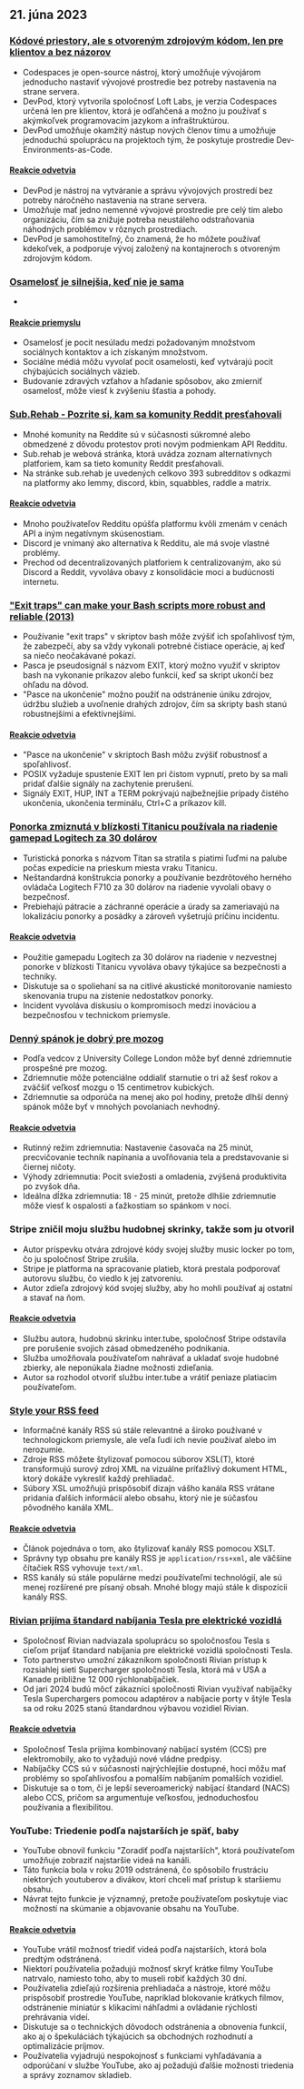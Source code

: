 

<CallToAction />

<Steps>

## 21. júna 2023

### [Kódové priestory, ale s otvoreným zdrojovým kódom, len pre klientov a bez názorov](https://devpod.sh/)

- Codespaces je open-source nástroj, ktorý umožňuje vývojárom jednoducho nastaviť vývojové prostredie bez potreby nastavenia na strane servera.
- DevPod, ktorý vytvorila spoločnosť Loft Labs, je verzia Codespaces určená len pre klientov, ktorá je odľahčená a možno ju používať s akýmkoľvek programovacím jazykom a infraštruktúrou.
- DevPod umožňuje okamžitý nástup nových členov tímu a umožňuje jednoduchú spoluprácu na projektoch tým, že poskytuje prostredie Dev-Environments-as-Code.

#### [Reakcie odvetvia](http://news.ycombinator.com/item?id=36407477)

- DevPod je nástroj na vytváranie a správu vývojových prostredí bez potreby náročného nastavenia na strane servera.
- Umožňuje mať jedno nemenné vývojové prostredie pre celý tím alebo organizáciu, čím sa znižuje potreba neustáleho odstraňovania náhodných problémov v rôznych prostrediach.
- DevPod je samohostiteľný, čo znamená, že ho môžete používať kdekoľvek, a podporuje vývoj založený na kontajneroch s otvoreným zdrojovým kódom.

### [Osamelosť je silnejšia, keď nie je sama](https://pubmed.ncbi.nlm.nih.gov/37293324/)

-

#### [Reakcie priemyslu](http://news.ycombinator.com/item?id=36403280)

- Osamelosť je pocit nesúladu medzi požadovaným množstvom sociálnych kontaktov a ich získaným množstvom.
- Sociálne médiá môžu vyvolať pocit osamelosti, keď vytvárajú pocit chýbajúcich sociálnych väzieb.
- Budovanie zdravých vzťahov a hľadanie spôsobov, ako zmierniť osamelosť, môže viesť k zvýšeniu šťastia a pohody.

### [Sub.Rehab - Pozrite si, kam sa komunity Reddit presťahovali](https://sub.rehab/)

- Mnohé komunity na Reddite sú v súčasnosti súkromné alebo obmedzené z dôvodu protestov proti novým podmienkam API Redditu.
- Sub.rehab je webová stránka, ktorá uvádza zoznam alternatívnych platforiem, kam sa tieto komunity Reddit presťahovali.
- Na stránke sub.rehab je uvedených celkovo 393 subredditov s odkazmi na platformy ako lemmy, discord, kbin, squabbles, raddle a matrix.

#### [Reakcie odvetvia](http://news.ycombinator.com/item?id=36401999)

- Mnoho používateľov Redditu opúšťa platformu kvôli zmenám v cenách API a iným negatívnym skúsenostiam.
- Discord je vnímaný ako alternatíva k Redditu, ale má svoje vlastné problémy.
- Prechod od decentralizovaných platforiem k centralizovaným, ako sú Discord a Reddit, vyvoláva obavy z konsolidácie moci a budúcnosti internetu.

### ["Exit traps" can make your Bash scripts more robust and reliable (2013)](http://redsymbol.net/articles/bash-exit-traps/)

- Používanie "exit traps" v skriptov bash môže zvýšiť ich spoľahlivosť tým, že zabezpečí, aby sa vždy vykonali potrebné čistiace operácie, aj keď sa niečo neočakávané pokazí.
- Pasca je pseudosignál s názvom EXIT, ktorý možno využiť v skriptov bash na vykonanie príkazov alebo funkcií, keď sa skript ukončí bez ohľadu na dôvod.
- "Pasce na ukončenie" možno použiť na odstránenie úniku zdrojov, údržbu služieb a uvoľnenie drahých zdrojov, čím sa skripty bash stanú robustnejšími a efektívnejšími.

#### [Reakcie odvetvia](http://news.ycombinator.com/item?id=36400465)

- "Pasce na ukončenie" v skriptoch Bash môžu zvýšiť robustnosť a spoľahlivosť.
- POSIX vyžaduje spustenie EXIT len pri čistom vypnutí, preto by sa mali pridať ďalšie signály na zachytenie prerušení.
- Signály EXIT, HUP, INT a TERM pokrývajú najbežnejšie prípady čistého ukončenia, ukončenia terminálu, Ctrl+C a príkazov kill.

### [Ponorka zmiznutá v blízkosti Titanicu používala na riadenie gamepad Logitech za 30 dolárov](https://arstechnica.com/gaming/2023/06/submarine-missing-near-titanic-used-a-30-logitech-gamepad-for-steering/)

- Turistická ponorka s názvom Titan sa stratila s piatimi ľuďmi na palube počas expedície na prieskum miesta vraku Titanicu.
- Neštandardná konštrukcia ponorky a používanie bezdrôtového herného ovládača Logitech F710 za 30 dolárov na riadenie vyvolali obavy o bezpečnosť.
- Prebiehajú pátracie a záchranné operácie a úrady sa zameriavajú na lokalizáciu ponorky a posádky a zároveň vyšetrujú príčinu incidentu.

#### [Reakcie odvetvia](http://news.ycombinator.com/item?id=36407781)

- Použitie gamepadu Logitech za 30 dolárov na riadenie v nezvestnej ponorke v blízkosti Titanicu vyvoláva obavy týkajúce sa bezpečnosti a techniky.
- Diskutuje sa o spoliehaní sa na citlivé akustické monitorovanie namiesto skenovania trupu na zistenie nedostatkov ponorky.
- Incident vyvoláva diskusiu o kompromisoch medzi inováciou a bezpečnosťou v technickom priemysle.

### [Denný spánok je dobrý pre mozog](https://www.bbc.com/news/health-65950168)

- Podľa vedcov z University College London môže byť denné zdriemnutie prospešné pre mozog.
- Zdriemnutie môže potenciálne oddialiť starnutie o tri až šesť rokov a zväčšiť veľkosť mozgu o 15 centimetrov kubických.
- Zdriemnutie sa odporúča na menej ako pol hodiny, pretože dlhší denný spánok môže byť v mnohých povolaniach nevhodný.

#### [Reakcie odvetvia](http://news.ycombinator.com/item?id=36399503)

- Rutinný režim zdriemnutia: Nastavenie časovača na 25 minút, precvičovanie techník napínania a uvoľňovania tela a predstavovanie si čiernej ničoty.
- Výhody zdriemnutia: Pocit sviežosti a omladenia, zvýšená produktivita po zvyšok dňa.
- Ideálna dĺžka zdriemnutia: 18 - 25 minút, pretože dlhšie zdriemnutie môže viesť k ospalosti a ťažkostiam so spánkom v noci.

### Stripe zničil moju službu hudobnej skrinky, takže som ju otvoril

- Autor príspevku otvára zdrojové kódy svojej služby music locker po tom, čo ju spoločnosť Stripe zrušila.
- Stripe je platforma na spracovanie platieb, ktorá prestala podporovať autorovu službu, čo viedlo k jej zatvoreniu.
- Autor zdieľa zdrojový kód svojej služby, aby ho mohli používať aj ostatní a stavať na ňom.

#### [Reakcie odvetvia](http://news.ycombinator.com/item?id=36403607)

- Službu autora, hudobnú skrinku inter.tube, spoločnosť Stripe odstavila pre porušenie svojich zásad obmedzeného podnikania.
- Služba umožňovala používateľom nahrávať a ukladať svoje hudobné zbierky, ale neponúkala žiadne možnosti zdieľania.
- Autor sa rozhodol otvoriť službu inter.tube a vrátiť peniaze platiacim používateľom.

### [Style your RSS feed](https://darekkay.com/blog/rss-styling/)

- Informačné kanály RSS sú stále relevantné a široko používané v technologickom priemysle, ale veľa ľudí ich nevie používať alebo im nerozumie.
- Zdroje RSS môžete štylizovať pomocou súborov XSL(T), ktoré transformujú surový zdroj XML na vizuálne príťažlivý dokument HTML, ktorý dokáže vykresliť každý prehliadač.
- Súbory XSL umožňujú prispôsobiť dizajn vášho kanála RSS vrátane pridania ďalších informácií alebo obsahu, ktorý nie je súčasťou pôvodného kanála XML.

#### [Reakcie odvetvia](http://news.ycombinator.com/item?id=36401854)

- Článok pojednáva o tom, ako štylizovať kanály RSS pomocou XSLT.
- Správny typ obsahu pre kanály RSS je `application/rss+xml`, ale väčšine čítačiek RSS vyhovuje `text/xml`.
- RSS kanály sú stále populárne medzi používateľmi technológií, ale sú menej rozšírené pre písaný obsah. Mnohé blogy majú stále k dispozícii kanály RSS.

### [Rivian prijíma štandard nabíjania Tesla pre elektrické vozidlá](https://ev-edition.com/2023/06/rivian-joins-forces-with-tesla-embracing-their-charging-standard-for-electric-vehicles/)

- Spoločnosť Rivian nadviazala spoluprácu so spoločnosťou Tesla s cieľom prijať štandard nabíjania pre elektrické vozidlá spoločnosti Tesla.
- Toto partnerstvo umožní zákazníkom spoločnosti Rivian prístup k rozsiahlej sieti Supercharger spoločnosti Tesla, ktorá má v USA a Kanade približne 12 000 rýchlonabíjačiek.
- Od jari 2024 budú môcť zákazníci spoločnosti Rivian využívať nabíjačky Tesla Superchargers pomocou adaptérov a nabíjacie porty v štýle Tesla sa od roku 2025 stanú štandardnou výbavou vozidiel Rivian.

#### [Reakcie odvetvia](http://news.ycombinator.com/item?id=36403494)

- Spoločnosť Tesla prijíma kombinovaný nabíjací systém (CCS) pre elektromobily, ako to vyžadujú nové vládne predpisy.
- Nabíjačky CCS sú v súčasnosti najrýchlejšie dostupné, hoci môžu mať problémy so spoľahlivosťou a pomalším nabíjaním pomalších vozidiel.
- Diskutuje sa o tom, či je lepší severoamerický nabíjací štandard (NACS) alebo CCS, pričom sa argumentuje veľkosťou, jednoduchosťou používania a flexibilitou.

### YouTube: Triedenie podľa najstarších je späť, baby

- YouTube obnovil funkciu "Zoradiť podľa najstarších", ktorá používateľom umožňuje zobraziť najstaršie videá na kanáli.
- Táto funkcia bola v roku 2019 odstránená, čo spôsobilo frustráciu niektorých youtuberov a divákov, ktorí chceli mať prístup k staršiemu obsahu.
- Návrat tejto funkcie je významný, pretože používateľom poskytuje viac možností na skúmanie a objavovanie obsahu na YouTube.

#### [Reakcie odvetvia](http://news.ycombinator.com/item?id=36410777)

- YouTube vrátil možnosť triediť videá podľa najstarších, ktorá bola predtým odstránená.
- Niektorí používatelia požadujú možnosť skryť krátke filmy YouTube natrvalo, namiesto toho, aby to museli robiť každých 30 dní.
- Používatelia zdieľajú rozšírenia prehliadača a nástroje, ktoré môžu prispôsobiť prostredie YouTube, napríklad blokovanie krátkych filmov, odstránenie miniatúr s klikacími náhľadmi a ovládanie rýchlosti prehrávania videí.
- Diskutuje sa o technických dôvodoch odstránenia a obnovenia funkcií, ako aj o špekuláciách týkajúcich sa obchodných rozhodnutí a optimalizácie príjmov.
- Používatelia vyjadrujú nespokojnosť s funkciami vyhľadávania a odporúčaní v službe YouTube, ako aj požadujú ďalšie možnosti triedenia a správy zoznamov skladieb.

</Steps>
